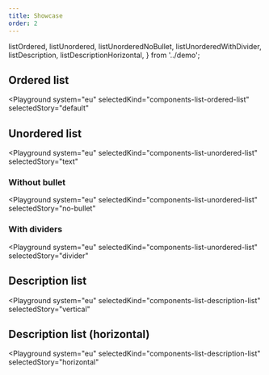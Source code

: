 ```yaml
---
title: Showcase
order: 2
---
```


  listOrdered,
  listUnordered,
  listUnorderedNoBullet,
  listUnorderedWithDivider,
  listDescription,
  listDescriptionHorizontal,
} from '../demo';

## Ordered list

<Playground
  system="eu"
  selectedKind="components-list-ordered-list"
  selectedStory="default"
>
  <Html markup={listOrdered} />
</Playground>

## Unordered list

<Playground
  system="eu"
  selectedKind="components-list-unordered-list"
  selectedStory="text"
>
  <Html markup={listUnordered} />
</Playground>

### Without bullet

<Playground
  system="eu"
  selectedKind="components-list-unordered-list"
  selectedStory="no-bullet"
>
  <Html markup={listUnorderedNoBullet} />
</Playground>

### With dividers

<Playground
  system="eu"
  selectedKind="components-list-unordered-list"
  selectedStory="divider"
>
  <Html markup={listUnorderedWithDivider} />
</Playground>

## Description list

<Playground
  system="eu"
  selectedKind="components-list-description-list"
  selectedStory="vertical"
>
  <Html markup={listDescription} />
</Playground>

## Description list (horizontal)

<Playground
  system="eu"
  selectedKind="components-list-description-list"
  selectedStory="horizontal"
>
  <Html markup={listDescriptionHorizontal} />
</Playground>
